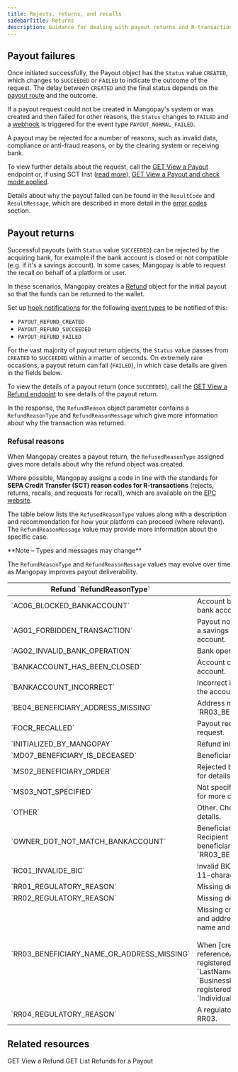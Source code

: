 ```yaml
---
title: Rejects, returns, and recalls
sidebarTitle: Returns
description: Guidance for dealing with payout returns and R-transactions
---
```


## Payout failures

Once initiated successfully, the Payout object has the `Status` value `CREATED`, which changes to `SUCCEEDED` or `FAILED` to indicate the outcome of the request. The delay between `CREATED` and the final status depends on the [payout route](/guides/payouts#all-payout-rails-by-currency) and the outcome.

If a payout request could not be created in Mangopay's system or was created and then failed for other reasons, the `Status` changes to `FAILED` and a [webhook](/webhooks) is triggered for the event type `PAYOUT_NORMAL_FAILED`. 

A payout may be rejected for a number of reasons, such as invalid data, compliance or anti-fraud reasons, or by the clearing system or receiving bank.

To view further details about the request, call the [GET View a Payout](/api-reference/payouts/view-payout) endpoint or, if using SCT Inst ([read more](/guides/payouts/integration#initiate-an-sct-inst-payout)), [GET View a Payout and check mode applied](/api-reference/payouts/view-payout-check-mode-applied).

Details about why the payout failed can be found in the `ResultCode` and `ResultMessage`, which are described in more detail in the [error codes](/errors/codes) section.


## Payout returns

Successful payouts (with `Status` value `SUCCEEDED`) can be rejected by the acquiring bank, for example if the bank account is closed or not compatible (e.g. if it's a savings account). In some cases, Mangopay is able to request the recall on behalf of a platform or user.

In these scenarios, Mangopay creates a [Refund](/api-reference/refunds/refund-object) object for the initial payout so that the funds can be returned to the wallet.

Set up [hook notifications](/webhooks) for the following [event types](/webhooks/event-types) to be notified of this:
- `PAYOUT_REFUND_CREATED`
- `PAYOUT_REFUND_SUCCEEDED`
- `PAYOUT_REFUND_FAILED`

For the vast majority of payout return objects, the `Status` value passes from `CREATED` to `SUCCEEDED` within a matter of seconds. On extremely rare occasions, a payout return can fail (`FAILED`), in which case details are given in the fields below.

To view the details of a payout return (once `SUCCEEDED`), call the [GET View a Refund endpoint](/api-reference/refunds/view-refund) to see details of the payout return.

In the response, the `RefundReason` object parameter contains a `RefundReasonType` and `RefundReasonMessage` which give more information about why the transaction was returned.

### Refusal reasons 

When Mangopay creates a payout return, the `RefusedReasonType` assigned gives more details about why the refund object was created. 

Where possible, Mangopay assigns a code in line with the standards for **SEPA Credit Transfer (SCT) reason codes for R-transactions** (rejects, returns, recalls, and requests for recall), which are available on the <a href="https://www.europeanpaymentscouncil.eu/document-library/guidance-documents/guidance-reason-codes-sepa-credit-transfer-r-transactions" target="_blank">EPC website</a>. 

The table below lists the `RefusedReasonType` values along with a description and recommendation for how your platform can proceed (where relevant). The `RefundReasonMessage` value may provide more information about the specific case.

<Note>
**Note – Types and messages may change**

The `RefundReasonType` and `RefundReasonMessage` values may evolve over time as Mangopay improves payout deliverability.
</Note>

<table>
<thead>
<tr>
<th class="header">Refund `RefundReasonType`</th>
<th class="header">Description</th>
</tr>
</thead>
<tbody>
<tr>
<td class="table-content">`AC06_BLOCKED_BANKACCOUNT`</td>
<td class="table-content">Account blocked. Ask the user to register a different bank account.</td>
</tr><tr>
<td class="table-content">`AG01_FORBIDDEN_TRANSACTION`</td>
<td class="table-content">Payout not possible to this account (e.g. because it's a savings account). Ask the user to register a different account.</td>
</tr><tr>
<td class="table-content">`AG02_INVALID_BANK_OPERATION`</td>
<td class="table-content">Bank operation code not valid.</td>
</tr><tr>
<td class="table-content">`BANKACCOUNT_HAS_BEEN_CLOSED`</td>
<td class="table-content">Account closed. Ask the user to register a new (open) account.</td>
</tr><tr>
<td class="table-content">`BANKACCOUNT_INCORRECT`</td>
<td class="table-content">Incorrect identifier (IBAN or account number). Verify the account details with the user.</td>
</tr><tr>
<td class="table-content">`BE04_BENEFICIARY_ADDRESS_MISSING`</td>
<td class="table-content">Address missing. See `RR03_BENEFICIARY_NAME_OR_ADDRESS_MISSING`.</td>
</tr><tr>
<td class="table-content">`FOCR_RECALLED`</td>
<td class="table-content">Payout recalled by Mangopay following a cancellation request.</td>
</tr><tr>
<td class="table-content">`INITIALIZED_BY_MANGOPAY`</td>
<td class="table-content">Refund initiated by Mangopay.</td>
</tr><tr>
<td class="table-content">`MD07_BENEFICIARY_IS_DECEASED`</td>
<td class="table-content">Beneficiary indicated as deceased.</td>
</tr><tr>
<td class="table-content">`MS02_BENEFICIARY_ORDER`</td>
<td class="table-content">Rejected by order of the beneficiary. Contact the user for details.</td>
</tr><tr>
<td class="table-content">`MS03_NOT_SPECIFIED`</td>
<td class="table-content">Not specified. Check the `RefusedReasonMessage` for more details.</td>
</tr><tr>
<td class="table-content">`OTHER`</td>
<td class="table-content">Other. Check the `RefusedReasonMessage` for more details.</td>
</tr><tr>
<td class="table-content">`OWNER_DOT_NOT_MATCH_BANKACCOUNT`</td>
<td class="table-content">Beneficiary name mismatch. Ensure the registered Recipient (or bank account) owner name matches the beneficiary. See `RR03_BENEFICIARY_NAME_OR_ADDRESS_MISSING`.</td>
</tr><tr>
<td class="table-content">`RC01_INVALIDE_BIC`</td>
<td class="table-content">Invalid BIC. Ensure the BIC is valid. If possible, use the 11-character BIC instead of the 8-character one.</td>
</tr><tr>
<td class="table-content">`RR01_REGULATORY_REASON`</td>
<td class="table-content">Missing debtor account or identification.</td>
</tr><tr>
<td class="table-content">`RR02_REGULATORY_REASON`</td>
<td class="table-content">Missing debtor's name or address.</td>
</tr><tr>
<td class="table-content">`RR03_BENEFICIARY_NAME_OR_ADDRESS_MISSING`</td>
<td class="table-content">
Missing creditor's name or address. Ensure the name and address of the Recipient match the beneficiary name and address.
<br/><br/>
When [creating the Recipient](/api-reference/recipients/create-recipient):
- The registered name is specified in the `FirstName` and `LastName` of the `IndividualRecipient`, or the `BusinessName` of the `BusinessRecipient`.
- The registered address is specified in the `Address` of the `IndividualRecipient` or `BusinessRecipient`.
</td>
</tr><tr>
<td class="table-content">`RR04_REGULATORY_REASON`</td>
<td class="table-content">A regulatory reason not covered by RR01, RR02 or RR03.</td>
</tr>
</tbody>
</table>

## Related resources  

<CardGroup cols={2}>
<Card title="Endpoint" href="/api-reference/refunds/view-refund">
GET View a Refund 
</Card>
<Card title="Endpoint" href="/api-reference/refunds/list-refunds-payout">
GET List Refunds for a Payout
</Card>
</CardGroup>